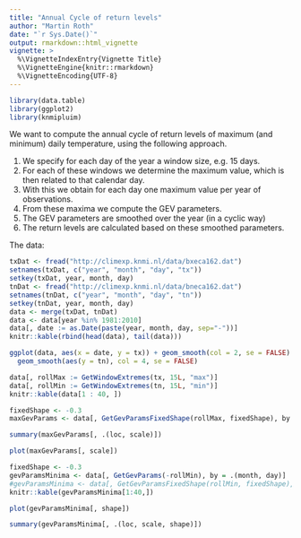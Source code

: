 ```yaml
---
title: "Annual Cycle of return levels"
author: "Martin Roth"
date: "`r Sys.Date()`"
output: rmarkdown::html_vignette
vignette: >
  %\VignetteIndexEntry{Vignette Title}
  %\VignetteEngine{knitr::rmarkdown}
  %\VignetteEncoding{UTF-8}
---
```


```r
library(data.table)
library(ggplot2)
library(knmipluim)
```

We want to compute the annual cycle of return levels of maximum (and minimum) daily temperature, using the following approach.

1. We specify for each day of the year a window size, e.g. 15 days.
2. For each of these windows we determine the maximum value, which is then related to that calendar day.
3. With this we obtain for each day one maximum value per year of observations.
4. From these maxima we compute the GEV parameters.
5. The GEV parameters are smoothed over the year (in a cyclic way)
6. The return levels are calculated based on these smoothed parameters.

The data:
```r
txDat <- fread("http://climexp.knmi.nl/data/bxeca162.dat")
setnames(txDat, c("year", "month", "day", "tx"))
setkey(txDat, year, month, day)
tnDat <- fread("http://climexp.knmi.nl/data/bneca162.dat")
setnames(tnDat, c("year", "month", "day", "tn"))
setkey(tnDat, year, month, day)
data <- merge(txDat, tnDat)
data <- data[year %in% 1981:2010]
data[, date := as.Date(paste(year, month, day, sep="-"))]
knitr::kable(rbind(head(data), tail(data)))
```

```r
ggplot(data, aes(x = date, y = tx)) + geom_smooth(col = 2, se = FALSE) +
  geom_smooth(aes(y = tn), col = 4, se = FALSE)
```

```r
data[, rollMax := GetWindowExtremes(tx, 15L, "max")]
data[, rollMin := GetWindowExtremes(tn, 15L, "min")]
knitr::kable(data[1 : 40, ])
```

```r
fixedShape <- -0.3
maxGevParams <- data[, GetGevParamsFixedShape(rollMax, fixedShape), by = .(month, day)]

summary(maxGevParams[, .(loc, scale)])
```

```r
plot(maxGevParams[, scale])
```

```r
fixedShape <- -0.3
gevParamsMinima <- data[, GetGevParams(-rollMin), by = .(month, day)]
#gevParamsMinima <- data[, GetGevParamsFixedShape(rollMin, fixedShape), by = .(month, day)]
knitr::kable(gevParamsMinima[1:40,])

plot(gevParamsMinima[, shape])

summary(gevParamsMinima[, .(loc, scale, shape)])
```

